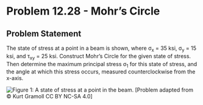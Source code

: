 # Problem 12.28 - Mohr's Circle {.unnumbered}

## Problem Statement

The state of stress at a point in a beam is shown, where σ<sub>x</sub> = 35 ksi, σ<sub>y</sub> = 15 ksi, and τ<sub>xy</sub> = 25 ksi. Construct Mohr's Circle for the given state of stress. Then determine the maximum principal stress σ<sub>1</sub> for this state of stress, and the angle at which this stress occurs, measured counterclockwise from the x-axis.

![Figure 1: A state of stress at a point in the beam. ](images/527.png){fig-alt="A member is subjected to a state of stress caused by sigma_x, sigma_y, and tau_xy."}
\[Problem adapted from © Kurt Gramoll CC BY NC-SA 4.0\]